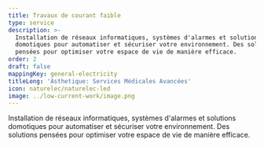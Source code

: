 ```yaml
---
title: Travaux de courant faible
type: service
description: >-
  Installation de réseaux informatiques, systèmes d'alarmes et solutions
  domotiques pour automatiser et sécuriser votre environnement. Des solutions
  pensées pour optimiser votre espace de vie de manière efficace.
order: 2
draft: false
mappingKey: general-electricity
titleLong: 'Asthetique: Services Médicales Avancées'
icon: naturelec/naturelec-led
image: ../low-current-work/image.png
---
```

Installation de réseaux informatiques, systèmes d'alarmes et solutions domotiques pour automatiser et sécuriser votre environnement. Des solutions pensées pour optimiser votre espace de vie de manière efficace.
